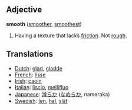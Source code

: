 ==Adjective==
'''smooth''' ([[smoother]], [[smoothest]])

#Having a texture that lacks [[friction]].  Not [[rough]].

==Translations==
*[[Dutch]]: [[glad]], [[gladde]]
*[[French]]: [[lisse]]
*[[Irish]]: [[caoin]]
*[[Italian]]: [[liscio]], [[mellifluo]]
*[[Japanese]]: <font lang="ja">[[滑らか]]</font> (<font lang="ja">[[なめらか]]</font>, nameraka)
*[[Swedish]]: [[len]], [[hal]], [[slät]]